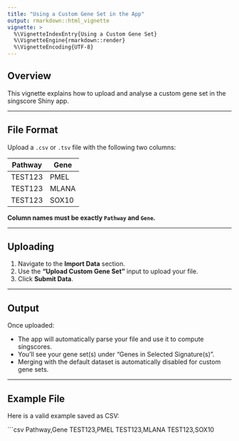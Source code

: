 ```yaml
---
title: "Using a Custom Gene Set in the App"
output: rmarkdown::html_vignette
vignette: >
  %\VignetteIndexEntry{Using a Custom Gene Set}
  %\VignetteEngine{rmarkdown::render}
  %\VignetteEncoding{UTF-8}
---
```


## Overview

This vignette explains how to upload and analyse a custom gene set in the singscore Shiny app.

---

## File Format

Upload a `.csv` or `.tsv` file with the following two columns:

| Pathway  | Gene   |
|----------|--------|
| TEST123  | PMEL   |
| TEST123  | MLANA  |
| TEST123  | SOX10  |

**Column names must be exactly `Pathway` and `Gene`.**

---

## Uploading

1. Navigate to the **Import Data** section.
2. Use the **"Upload Custom Gene Set"** input to upload your file.
3. Click **Submit Data**.

---

## Output

Once uploaded:

- The app will automatically parse your file and use it to compute singscores.
- You’ll see your gene set(s) under “Genes in Selected Signature(s)”.
- Merging with the default dataset is automatically disabled for custom gene sets.

---

## Example File

Here is a valid example saved as CSV:

```csv
Pathway,Gene
TEST123,PMEL
TEST123,MLANA
TEST123,SOX10
